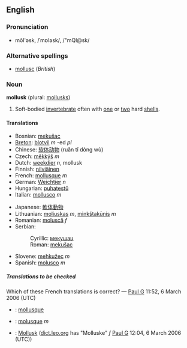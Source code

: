 ==English==

===Pronunciation===
*mŏl'əsk, /ˈmɒləsk/, /"mQl@sk/

===Alternative spellings===
*[[mollusc]] (''British'')

===Noun===
'''mollusk''' (plural: [[mollusks]])

#Soft-bodied [[invertebrate]] often with [[one]] or [[two]] hard [[shell]]s.

====Translations====
{{top}}
*Bosnian: [[mekušac#Bosnian|mekušac]] {{m}}
*[[Breton]]: [[blotvil]] ''m'' -ed ''pl''
*Chinese: [[软体动物]] (ruǎn tǐ dòng wù)
*Czech: [[měkkýš]] ''m''
*Dutch: [[weekdier]] ''n'', mollusk 
*Finnish: [[nilviäinen]]
*French: [[mollusque]] ''m''
*German: [[Weichtier]] ''n''
*Hungarian: [[puhatestű]]
*Italian: [[mollusco]] ''m''
{{mid}}
*Japanese: [[軟体動物]]
*Lithuanian: [[moliuskas]] ''m'', [[minkštakūnis]] ''m''
*Romanian: [[moluscă]] ''f''
*Serbian:
*:Cyrillic: [[мекушац#Serbian|мекушац]] {{m}}
*:Roman: [[mekušac#Serbian|mekušac]] {{m}}
*Slovene: [[mehkužec]] ''m''
*Spanish: [[molusco]] ''m''
{{bottom}}
=====Translations to be checked=====
<!--Remove this section once all of the translations below have been moved into the tables above.-->
{{checktrans}}
Which of these French translations is correct? &mdash; [[User:Paul G|Paul G]] 11:52, 6 March 2006 (UTC)
*{{ttbc|French}}: [[mollusque]]
*{{ttbc|French}}: [[molusque]] ''m''
*{{ttbc|German}}: [[Mollusk]] ([http://dict.leo.org/?lp=ende&lang=de&searchLoc=0&cmpType=relaxed&relink=on&sectHdr=on&spellToler=on&search=Mollusk dict.leo.org] has "Molluske" ''f'' [[User:Paul G|Paul G]] 12:04, 6 March 2006 (UTC))